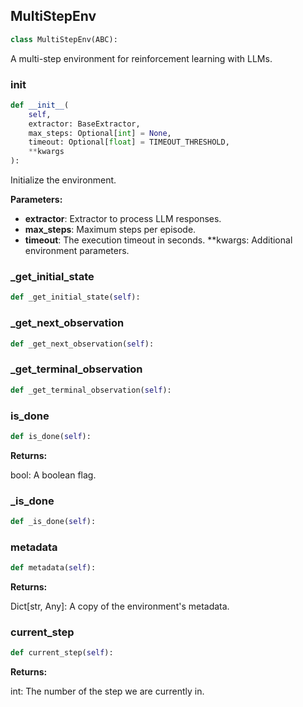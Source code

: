 <a id="camel.environments.multi_step"></a>

<a id="camel.environments.multi_step.MultiStepEnv"></a>

## MultiStepEnv

```python
class MultiStepEnv(ABC):
```

A multi-step environment for reinforcement learning with LLMs.

<a id="camel.environments.multi_step.MultiStepEnv.__init__"></a>

### __init__

```python
def __init__(
    self,
    extractor: BaseExtractor,
    max_steps: Optional[int] = None,
    timeout: Optional[float] = TIMEOUT_THRESHOLD,
    **kwargs
):
```

Initialize the environment.

**Parameters:**

- **extractor**: Extractor to process LLM responses.
- **max_steps**: Maximum steps per episode.
- **timeout**: The execution timeout in seconds. **kwargs: Additional environment parameters.

<a id="camel.environments.multi_step.MultiStepEnv._get_initial_state"></a>

### _get_initial_state

```python
def _get_initial_state(self):
```

<a id="camel.environments.multi_step.MultiStepEnv._get_next_observation"></a>

### _get_next_observation

```python
def _get_next_observation(self):
```

<a id="camel.environments.multi_step.MultiStepEnv._get_terminal_observation"></a>

### _get_terminal_observation

```python
def _get_terminal_observation(self):
```

<a id="camel.environments.multi_step.MultiStepEnv.is_done"></a>

### is_done

```python
def is_done(self):
```

**Returns:**

  bool: A boolean flag.

<a id="camel.environments.multi_step.MultiStepEnv._is_done"></a>

### _is_done

```python
def _is_done(self):
```

<a id="camel.environments.multi_step.MultiStepEnv.metadata"></a>

### metadata

```python
def metadata(self):
```

**Returns:**

  Dict[str, Any]: A copy of the environment's metadata.

<a id="camel.environments.multi_step.MultiStepEnv.current_step"></a>

### current_step

```python
def current_step(self):
```

**Returns:**

  int: The number of the step we are currently in.
